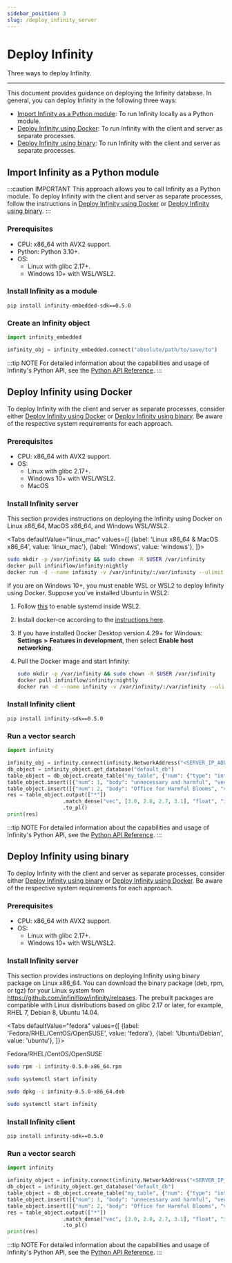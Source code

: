 ```yaml
---
sidebar_position: 3
slug: /deploy_infinity_server
---
```


# Deploy Infinity

Three ways to deploy Infinity.

---

This document provides guidance on deploying the Infinity database. In general, you can deploy Infinity in the following three ways: 

- [Import Infinity as a Python module](#import-infinity-as-a-python-module): To run Infinity locally as a Python module.
- [Deploy Infinity using Docker](#deploy-infinity-using-docker): To run Infinity with the client and server as separate processes.
- [Deploy Infinity using binary](#deploy-infinity-using-binary): To run Infinity with the client and server as separate processes.

## Import Infinity as a Python module

:::caution IMPORTANT
This approach allows you to call Infinity as a Python module. To deploy Infinity with the client and server as separate processes, follow the instructions in [Deploy Infinity using Docker](#deploy-infinity-using-docker) or [Deploy Infinity using binary](#deploy-infinity-using-binary).
:::

### Prerequisites

- CPU: x86_64 with AVX2 support.
- Python: Python 3.10+.
- OS: 
  - Linux with glibc 2.17+.
  - Windows 10+ with WSL/WSL2.

### Install Infinity as a module

```
pip install infinity-embedded-sdk==0.5.0
```

### Create an Infinity object

```python
import infinity_embedded

infinity_obj = infinity_embedded.connect("absolute/path/to/save/to")
```

:::tip NOTE
For detailed information about the capabilities and usage of Infinity's Python API, see the [Python API Reference](../references/pysdk_api_reference.md).
:::


## Deploy Infinity using Docker 

To deploy Infinity with the client and server as separate processes, consider either [Deploy Infinity using Docker](#deploy-infinity-using-docker) or [Deploy Infinity using binary](#deploy-infinity-using-binary). Be aware of the respective system requirements for each approach.

### Prerequisites

- CPU: x86_64 with AVX2 support.
- OS: 
  - Linux with glibc 2.17+. 
  - Windows 10+ with WSL/WSL2. 
  - MacOS

### Install Infinity server

This section provides instructions on deploying the Infinity using Docker on Linux x86_64, MacOS x86_64, and Windows WSL/WSL2. 

<Tabs
  defaultValue="linux_mac"
  values={[
    {label: 'Linux x86_64 & MacOS x86_64', value: 'linux_mac'},
    {label: 'Windows', value: 'windows'},
  ]}>
   <TabItem value="linux_mac">

```bash
sudo mkdir -p /var/infinity && sudo chown -R $USER /var/infinity
docker pull infiniflow/infinity:nightly
docker run -d --name infinity -v /var/infinity/:/var/infinity --ulimit nofile=500000:500000 --network=host infiniflow/infinity:nightly
```
  </TabItem>
  <TabItem value="windows">

If you are on Windows 10+, you must enable WSL or WSL2 to deploy Infinity using Docker. Suppose you've installed Ubuntu in WSL2:

1. Follow [this](https://learn.microsoft.com/en-us/windows/wsl/systemd) to enable systemd inside WSL2.
2. Install docker-ce according to the [instructions here](https://docs.docker.com/engine/install/ubuntu).
3. If you have installed Docker Desktop version 4.29+ for Windows: **Settings** **>** **Features in development**, then select **Enable host networking**.
4. Pull the Docker image and start Infinity: 

   ```bash
   sudo mkdir -p /var/infinity && sudo chown -R $USER /var/infinity
   docker pull infiniflow/infinity:nightly
   docker run -d --name infinity -v /var/infinity/:/var/infinity --ulimit nofile=500000:500000 --network=host infiniflow/infinity:nightly
   ```

  </TabItem>
</Tabs>

### Install Infinity client

```
pip install infinity-sdk==0.5.0
```

### Run a vector search

```python
import infinity

infinity_obj = infinity.connect(infinity.NetworkAddress("<SERVER_IP_ADDRESS>", 23817)) 
db_object = infinity_object.get_database("default_db")
table_object = db_object.create_table("my_table", {"num": {"type": "integer"}, "body": {"type": "varchar"}, "vec": {"type": "vector, 4, float"}})
table_object.insert([{"num": 1, "body": "unnecessary and harmful", "vec": [1.0, 1.2, 0.8, 0.9]}])
table_object.insert([{"num": 2, "body": "Office for Harmful Blooms", "vec": [4.0, 4.2, 4.3, 4.5]}])
res = table_object.output(["*"])
                  .match_dense("vec", [3.0, 2.8, 2.7, 3.1], "float", "ip", 2)
                  .to_pl()
print(res)
```

:::tip NOTE
For detailed information about the capabilities and usage of Infinity's Python API, see the [Python API Reference](../references/pysdk_api_reference.md).
:::

## Deploy Infinity using binary


To deploy Infinity with the client and server as separate processes, consider either [Deploy Infinity using binary](#deploy-infinity-using-binary) or [Deploy Infinity using Docker](#deploy-infinity-using-docker). Be aware of the respective system requirements for each approach.

### Prerequisites

- CPU: x86_64 with AVX2 support.
- OS: 
  - Linux with glibc 2.17+.
  - Windows 10+ with WSL/WSL2.

### Install Infinity server

This section provides instructions on deploying Infinity using binary package on Linux x86_64. You can download the binary package (deb, rpm, or tgz) for your Linux system from https://github.com/infiniflow/infinity/releases. The prebuilt packages are compatible with Linux distributions based on glibc 2.17 or later, for example, RHEL 7, Debian 8, Ubuntu 14.04.


<Tabs
  defaultValue="fedora"
  values={[
    {label: 'Fedora/RHEL/CentOS/OpenSUSE', value: 'fedora'},
    {label: 'Ubuntu/Debian', value: 'ubuntu'},
  ]}>
   <TabItem value="fedora">

Fedora/RHEL/CentOS/OpenSUSE
```bash
sudo rpm -i infinity-0.5.0-x86_64.rpm
```

```bash
sudo systemctl start infinity
```

  </TabItem>
  <TabItem value="ubuntu">

```bash
sudo dpkg -i infinity-0.5.0-x86_64.deb
```

```bash
sudo systemctl start infinity
```

  </TabItem>
</Tabs>

### Install Infinity client

```
pip install infinity-sdk==0.5.0
```

### Run a vector search

```python
import infinity

infinity_object = infinity.connect(infinity.NetworkAddress("<SERVER_IP_ADDRESS>", 23817)) 
db_object = infinity_object.get_database("default_db")
table_object = db_object.create_table("my_table", {"num": {"type": "integer"}, "body": {"type": "varchar"}, "vec": {"type": "vector, 4, float"}})
table_object.insert([{"num": 1, "body": "unnecessary and harmful", "vec": [1.0, 1.2, 0.8, 0.9]}])
table_object.insert([{"num": 2, "body": "Office for Harmful Blooms", "vec": [4.0, 4.2, 4.3, 4.5]}])
res = table_object.output(["*"])
                  .match_dense("vec", [3.0, 2.8, 2.7, 3.1], "float", "ip", 2)
                  .to_pl()
print(res)
```

:::tip NOTE
For detailed information about the capabilities and usage of Infinity's Python API, see the [Python API Reference](../references/pysdk_api_reference.md).
:::

